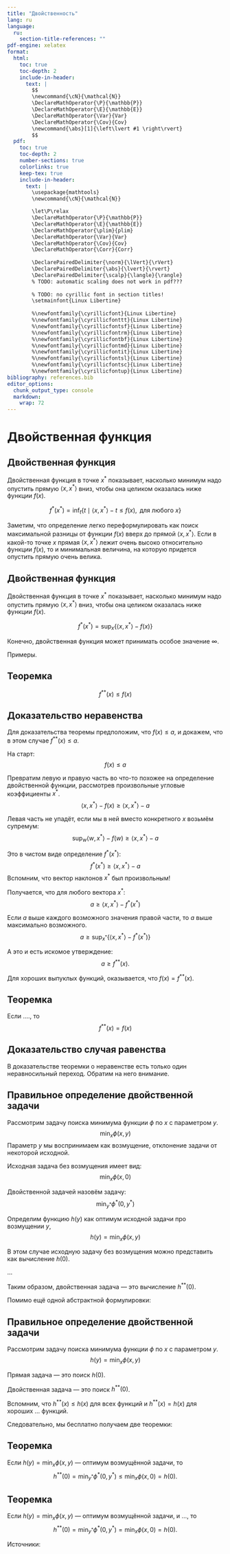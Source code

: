 ```yaml
---
title: "Двойственность"
lang: ru
language: 
  ru:
    section-title-references: ""
pdf-engine: xelatex
format:
  html:
    toc: true
    toc-depth: 2
    include-in-header:
      text: |
        $$
        \newcommand{\cN}{\mathcal{N}}
        \DeclareMathOperator{\P}{\mathbb{P}}
        \DeclareMathOperator{\E}{\mathbb{E}}
        \DeclareMathOperator{\Var}{Var}
        \DeclareMathOperator{\Cov}{Cov}
        \newcommand{\abs}[1]{\left\lvert #1 \right\rvert}
        $$
  pdf:
    toc: true
    toc-depth: 2
    number-sections: true
    colorlinks: true
    keep-tex: true
    include-in-header: 
      text: |
        \usepackage{mathtools}
        \newcommand{\cN}{\mathcal{N}}

        \let\P\relax
        \DeclareMathOperator{\P}{\mathbb{P}}
        \DeclareMathOperator{\E}{\mathbb{E}}
        \DeclareMathOperator{\plim}{plim}
        \DeclareMathOperator{\Var}{Var}
        \DeclareMathOperator{\Cov}{Cov}
        \DeclareMathOperator{\Corr}{Corr}
        
        \DeclarePairedDelimiter{\norm}{\lVert}{\rVert}
        \DeclarePairedDelimiter{\abs}{\lvert}{\rvert}
        \DeclarePairedDelimiter{\scalp}{\langle}{\rangle}
        % TODO: automatic scaling does not work in pdf???
        
        % TODO: no cyrillic font in section titles!
        \setmainfont{Linux Libertine}
        
        %\newfontfamily{\cyrillicfont}{Linux Libertine}
        %\newfontfamily{\cyrillicfonttt}{Linux Libertine}
        %\newfontfamily{\cyrillicfontsf}{Linux Libertine}
        %\newfontfamily{\cyrillicfontrm}{Linux Libertine}
        %\newfontfamily{\cyrillicfontbf}{Linux Libertine}
        %\newfontfamily{\cyrillicfontmd}{Linux Libertine}
        %\newfontfamily{\cyrillicfontit}{Linux Libertine}
        %\newfontfamily{\cyrillicfontsl}{Linux Libertine}
        %\newfontfamily{\cyrillicfontsc}{Linux Libertine}
        %\newfontfamily{\cyrillicfontup}{Linux Libertine}
bibliography: references.bib
editor_options: 
  chunk_output_type: console
  markdown: 
    wrap: 72
---
```


::: {.content-hidden}
\newcommand{\cN}{\mathcal{N}}
\DeclareMathOperator{\P}{\mathbb{P}}
\DeclareMathOperator{\E}{\mathbb{E}}
\DeclareMathOperator{\Var}{Var}
\DeclareMathOperator{\Cov}{Cov}
\newcommand{\abs}[1]{\left\lvert #1 \right\rvert}
\newcommand{\scalp}[1]{\langle #1 \rangle}
:::


# Двойственная функция

::: {.callout-note}
## Двойственная функция 

Двойственная функция в точке $x^*$ показывает, насколько минимум надо опустить 
прямую $\scalp{x, x^*}$ вниз, чтобы она целиком оказалась ниже функции $f(x)$. 

$$
f^*(x^*) = \inf_t \{t \mid \scalp{x, x^*} - t \leq f(x), \text{ для любого } x\}
$$
:::

Заметим, что определение легко переформулировать как поиск максимальной разницы от функции $f(x)$ вверх до прямой $\scalp{x, x^*}$.
Если в какой-то точке $x$ прямая $\scalp{x, x^*}$ лежит очень высоко относительно функции $f(x)$, то и минимальная величина, на которую придется опустить прямую очень велика. 

::: {.callout-note}
## Двойственная функция 

Двойственная функция в точке $x^*$ показывает, насколько минимум надо опустить 
прямую $\scalp{x, x^*}$ вниз, чтобы она целиком оказалась ниже функции $f(x)$. 

$$
f^*(x^*) = \sup_x \{\scalp{x, x^*} - f(x)\}
$$
:::

Конечно, двойственная функция может принимать особое значение $\infty$. 

Примеры.


::: {.callout-note}
## Теоремка 

$$
f^{**}(x) \leq f(x)
$$
:::


::: {.callout-warning collapse="true"}
## Доказательство неравенства

Для доказательства теоремы предположим, что $f(x) \leq a$, 
и докажем, что в этом случае $f^{**}(x) \leq a$. 

На старт:
$$
f(x) \leq a
$$

Превратим левую и правую часть во что-то похожее на определение двойственной функции,
рассмотрев произвольные угловые коэффициенты $x^*$. 
$$
\scalp{x, x^*} - f(x) \geq \scalp{x, x^*} - a
$$


Левая часть не упадёт, если мы в ней вместо конкретного $x$ возьмём супремум:
$$
\sup_{w}\scalp{w, x^*} - f(w) \geq \scalp{x, x^*} - a
$$

Это в чистом виде определение $f^*(x^*)$:
$$
f^*(x^*) \geq \scalp{x, x^*} - a
$$
Вспомним, что вектор наклонов $x^*$ был произвольным!

Получается, что для любого вектора $x^*$:
$$
a \geq \scalp{x, x^*} - f^*(x^*)
$$

Если $a$ выше каждого возможного значения правой части, то $a$ выше максимально возможного. 
$$
a \geq \sup_{x^*}\{\scalp{x, x^*} - f^*(x^*)\}
$$

А это и есть искомое утверждение:
$$
a \geq f^{**}(x).
$$
:::


Для хороших выпуклых функций, оказывается, что $f(x)=f^{**}(x)$.

::: {.callout-note}
## Теоремка 
Если ...., то
$$
f^{**}(x) = f(x)
$$
:::


::: {.callout-warning collapse="true"}
## Доказательство случая равенства

В доказательстве теоремки о неравенстве есть только один неравносильный переход. 
Обратим на него внимание. 

:::


::: {.callout-note}

## Правильное определение двойственной задачи 

Рассмотрим задачу поиска минимума функции $\phi$ по $x$ с параметром $y$.
$$
\min_x \phi(x, y)
$$
Параметр $y$ мы воспринимаем как возмущение, отклонение задачи от некоторой исходной.

Исходная задача без возмущения имеет вид:
$$
\min_x \phi(x, 0)
$$

Двойственной задачей назовём задачу:
$$
\min_{y^*} \phi^*(0, y^*)
$$
:::

Определим функцию $h(y)$ как оптимум исходной задачи про возмущении $y$, 
$$
h(y) = \min_x \phi(x, y)
$$

В этом случае исходную задачу без возмущения можно представить как вычисление $h(0)$.


...

Таким образом, двойственная задача --- это вычисление $h^{**}(0)$.

Помимо ещё одной абстрактной формулировки:

::: {.callout-note}
## Правильное определение двойственной задачи 

Рассмотрим задачу поиска минимума функции $\phi$ по $x$ с параметром $y$.
$$
h(y) = \min_x \phi(x, y)
$$

Прямая задача --- это поиск $h(0)$.

Двойственная задача --- это поиск $h^{**}(0)$.
:::

Вспомним, что $h^{**}(x) \leq h(x)$ для всех функций и $h^{**}(x) = h(x)$ для хороших ... функций. 

Следовательно, мы бесплатно получаем две теоремки:

::: {.callout-note}
## Теоремка 
Если $h(y) = \min_x \phi(x, y)$ --- оптимум возмущённой задачи, то
$$
h^{**}(0) = \min_{y^*} \phi^*(0, y^*) \leq \min_x \phi(x, 0) = h(0).
$$
:::


::: {.callout-note}
## Теоремка 
Если $h(y) = \min_x \phi(x, y)$ --- оптимум возмущённой задачи, и
...,
то
$$
h^{**}(0) = \min_{y^*} \phi^*(0, y^*) = \min_x \phi(x, 0) = h(0).
$$
:::



Источники:


